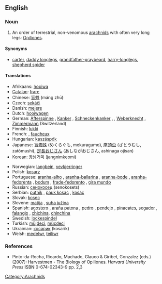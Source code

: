 ==English==

===Noun===
{{wikipedia}}
{{en-noun|harvestmen}}

# An order of terrestrial, non-venomous [[arachnid]]s with often very long legs: [[Opiliones]].

====Synonyms====
* [[carter]], [[daddy longlegs]], [[grandfather-graybeard]], [[harry-longlegs]], [[shepherd spider]]

====Translations====
{{top}}
*Afrikaans: [[hooiwa]]
*[[Catalan]]: [[frare]]
*Chinese: [[盲蛛]] (máng zhū)
*Czech: [[sekáči]]
*Danish: [[mejere]]
*Dutch: [[hooiwagen]]
*German: [[Afterspinne]] {{f}}, [[Kanker]] {{m}}, [[Schneckenkanker]] {{m}}, {{t+|de|Schneider|m}}, [[Weberknecht]] {{m}}, [[Zimmermann]] {{m}} (Switzerland)
*Finnish: [[lukki]]
*French: {{t|fr|faucheur|m}}, [[faucheux]]
*Hungarian: [[kaszáspók]]
*Japanese: [[盲蜘蛛]] (めくらぐも, mekuragumo), [[座頭虫]] (ざとうむし, zatōmushi), [[足長おじさん]] (あしながおじさん, ashinaga ojisan)
*Korean: [[장님거미]] (jangnimkeomi)
{{mid}}
*Norwegian: [[langbein]], [[vevkjerringer]]
*Polish: [[kosarz]] {{m}}
*Portuguese: [[aranha-alho]] {{f}}, [[aranha-bailarina]] {{f}}, [[aranha-bode]] {{f}}, [[aranha-fedorenta]] {{f}}, [[bodum]] {{m}}, [[frade-fedorento]] {{m}}, [[gira mundo]] {{m}}
*Russian: [[сенокосец]] (senokosets) {{m}}
*Serbian: [[putnik]] {{m}}, [[pauk kosac]] {{m}}, [[kosac]] {{m}}
*Slovak: [[kosec]] {{m}}
*Slovene: [[matija]] {{f}}, [[suha južina]] {{f}}
*Spanish: [[agostero]] {{m}}, [[araña patona]] {{f}}, [[pedro]] {{m}}, [[pendejo]] {{m}}, [[pinacates]], [[segador]] {{m}}, [[falangio]] {{m}}, [[chichina]], [[chinchina]]
*Swedish: [[lockespindel]] {{c}}
*Turkish: [[müjdeci]], [[mücdeci]]
*Ukrainian: [[косарик]] (kosarik) {{m}}
*Welsh: [[medelwr]], [[teiliwr]]
{{bottom}}

===References===
* Pinto-da-Rocha, Ricardo, Machado, Glauco & Giribet, Gonzalez (eds.) (2007): Harvestmen - The Biology of Opiliones. ''Harvard University Press'' ISBN 0-674-02343-9 pp. 2,3

[[Category:Arachnids]]